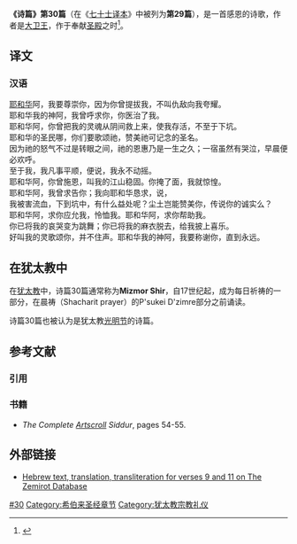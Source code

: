 {{Veil|time=2015-09-12T07:47:16+00:00}}
'''《诗篇》第30篇'''（在《[[七十士译本|七十士译本]]》中被列为'''第29篇'''），是一首感恩的诗歌，作者是[[大卫王|大卫王]]，作于奉献[[圣殿|圣殿]]之时<ref>{{cite book
 |last = Henry
 |first = Matthew
 |authorlink = Matthew Henry
 |title = Matthew Henry's Commentary on the Whole Bible
 |publisher = Alban Books
 |isbn = 156563778X
 |date = 2005
}}</ref>。　　　

== 译文 ==
=== 汉语 ===
{{HideH|[[国语和合本|国语和合本]]（1919年出版旧约）}}
[[耶和华|耶和华]]阿，我要尊崇你，因为你曾提拔我，不叫仇敌向我夸耀。<br />
耶和华我的神阿，我曾呼求你，你医治了我。<br />
耶和华阿，你曾把我的灵魂从阴间救上来，使我存活，不至于下坑。<br />
耶和华的圣民哪，你们要歌颂祂，赞美祂可记念的圣名。<br />
因为祂的怒气不过是转眼之间，祂的恩惠乃是一生之久；一宿虽然有哭泣，早晨便必欢呼。<br />
至于我，我凡事平顺，便说，我永不动摇。<br />
耶和华阿，你曾施恩，叫我的江山稳固。你掩了面，我就惊惶。<br />
耶和华阿，我曾求告你；我向耶和华恳求，说，<br />
我被害流血，下到坑中，有什么益处呢？尘土岂能赞美你，传说你的诚实么？<br />
耶和华阿，求你应允我，怜恤我。耶和华阿，求你帮助我。<br />
你已将我的哀哭变为跳舞；你已将我的麻衣脱去，给我披上喜乐。<br />
好叫我的灵歌颂你，并不住声。耶和华我的神阿，我要称谢你，直到永远。
{{HideF}}

== 在犹太教中 ==
在[[犹太教|犹太教]]中，诗篇30篇通常称为'''Mizmor Shir'''，自17世纪起，成为每日祈祷的一部分，在晨祷（Shacharit prayer）的P'sukei D'zimre部分之前诵读。

诗篇30篇也被认为是犹太教[[光明节|光明节]]的诗篇。

== 参考文献 ==
=== 引用 ===
{{Reflist}}

=== 书籍 ===
* ''The Complete [[Artscroll|Artscroll]] Siddur'', pages 54-55.

== 外部链接 ==
* [http://zemirotdatabase.org/view_song.php?id=108 Hebrew text, translation, transliteration for verses 9 and 11 on The Zemirot Database]{{Wayback|url=http://zemirotdatabase.org/view_song.php?id=108 |date=20111004231945 }}

{{Tanakh-stub}}

[[Category:诗篇|#30]]
[[Category:希伯来圣经章节|Category:希伯来圣经章节]]
[[Category:犹太教宗教礼仪|Category:犹太教宗教礼仪]]